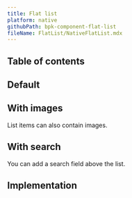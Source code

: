 ```yaml
---
title: Flat list
platform: native
githubPath: bpk-component-flat-list
fileName: FlatList/NativeFlatList.mdx
---
```




## Table of contents

## Default

<NativeComponentScreenshots
  iOS={iosFlatListDefault}
  iOSAltText="iOS default flat list"
  android={androidFlatListDefault}
  androidAltText="Android default flat list" />

## With images

List items can also contain images.

<NativeComponentScreenshots
  iOS={iosFlatListWithImages}
  iOSAltText="iOS flat list with images"
  android={androidFlatListWithImages}
  androidAltText="Android flat list with images" />

## With search

You can add a search field above the list.

<NativeComponentScreenshots
  iOS={iosFlatListWithSearch}
  iOSAltText="iOS flat list with a search field"
  android={androidFlatListWithSearch}
  androidAltText="Android flat list with a search field" />

## Implementation

<Readme file={readme} />
